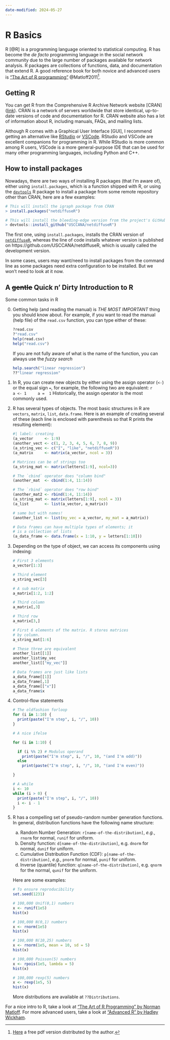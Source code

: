 ```yaml
---
date-modified: 2024-05-27
---
```


# R Basics

R [@R] is a programming language oriented to statistical computing. R has become the *de facto* programming language in the social network community due to the large number of packages available for network analysis. R packages are collections of functions, data, and documentation that extend R. A good reference book for both novice and advanced users is ["The Art of R programming"](https://nostarch.com/artofr.htm) @Matloff2011[^matlof].

[^matlof]: [Here](http://heather.cs.ucdavis.edu/~matloff/145/PLN/RMaterials/NSPpart.pdf) a free pdf version distributed by the author.

## Getting R

You can get R from the Comprehensive R Archive Network website [CRAN] ([link](https://cran.r-project.org/){target="_blank"}). CRAN is a network of servers worldwide that store identical, up-to-date versions of code and documentation for R. CRAN website also has a lot of information about R, including manuals, FAQs, and mailing lists.

Although R comes with a Graphical User Interface [GUI], I recommend getting an alternative like [RStudio](https://posit.com){target="_blank"} or [VSCode](https://code.visualstudio.com/){target="_blank"}. RStudio and VSCode are excellent companions for programming in R. While RStudio is more common among R users, VSCode is a more general-purpose IDE that can be used for many other programming languages, including Python and C++.

## How to install packages

Nowadays, there are two ways of installing R packages (that I'm aware of), either using `install.packages`, which is a function shipped with R, or using the [`devtools`](https://cran.r-project.org/package=devtools) R package to install a package from some remote repository other than CRAN, here are a few examples:

```r
# This will install the igraph package from CRAN
> install.packages("netdiffuseR")

# This will install the bleeding-edge version from the project's GitHub repo!
> devtools::install_github("USCCANA/netdiffuseR")
```

The first one, using `install.packages`, installs the CRAN version of [`netdiffuseR`](https://r-project.org/package=netdiffuseR), whereas the line of code installs whatever version is published on https://github.com/USCCANA/netdiffuseR, which is usually called the development version.

In some cases, users may want/need to install packages from the command line as some packages need extra configuration to be installed. But we won't need to look at it now.


## A ~~gentle~~ Quick n' Dirty Introduction to R

Some common tasks in R

0.  Getting help (and reading the manual) is *THE MOST IMPORTANT* thing you should know about. For example, if you want to read the manual (help file) of the `read.csv` function, you can type either of these:

    ```r
    ?read.csv
    ?"read.csv"
    help(read.csv)
    help("read.csv")
    ```

    If you are not fully aware of what is the name of the function, you can always use the *fuzzy search*

    ```r
    help.search("linear regression")
    ??"linear regression"
    ```
    
    

1.  In R, you can create new objects by either using the assign operator (`<-`) or the equal sign `=`, for example, the following two are equivalent:
    ```r
    a <- 1
    a =  1
    ```
    Historically, the assign operator is the most commonly used.

2.  R has several types of objects. The most basic structures in R are `vectors`, `matrix`, `list`, `data.frame`. Here is an example of creating several of these (each line is enclosed with parenthesis so that R prints the resulting element):

    ```r
    #| label: creating
    (a_vector     <- 1:9)
    (another_vect <- c(1, 2, 3, 4, 5, 6, 7, 8, 9))
    (a_string_vec <- c("I", "like", "netdiffuseR"))
    (a_matrix     <- matrix(a_vector, ncol = 3))
    
    # Matrices can be of strings too
    (a_string_mat <- matrix(letters[1:9], ncol=3)) 
    
    # The `cbind` operator does "column bind"
    (another_mat  <- cbind(1:4, 11:14)) 
    
    # The `rbind` operator does "row bind"
    (another_mat2 <- rbind(1:4, 11:14))
    (a_string_mat <- matrix(letters[1:9], ncol = 3))
    (a_list       <- list(a_vector, a_matrix))
    
    # same but with names!
    (another_list <- list(my_vec = a_vector, my_mat = a_matrix)) 
    
    # Data frames can have multiple types of elements; it
    # is a collection of lists
    (a_data_frame <- data.frame(x = 1:10, y = letters[1:10]))
    ```

3.  Depending on the type of object, we can access its components using indexing:
    ```r
    # First 3 elements
    a_vector[1:3]
    
    # Third element
    a_string_vec[3]
    
    # A sub matrix
    a_matrix[1:2, 1:2]
    
    # Third column
    a_matrix[,3]
    
    # Third row
    a_matrix[3,]
    
    # First 6 elements of the matrix. R stores matrices
    # by column.
    a_string_mat[1:6]
    
    # These three are equivalent
    another_list[[1]]
    another_list$my_vec
    another_list[["my_vec"]]
    
    # Data frames are just like lists
    a_data_frame[[1]]
    a_data_frame[,1]
    a_data_frame[["x"]]
    a_data_frame$x
    ```
    
4.  Control-flow statements
    ```r
    # The oldfashion forloop
    for (i in 1:10) {
      print(paste("I'm step", i, "/", 10))
    }
    
    # A nice ifelse
    
    for (i in 1:10) {
      
      if (i %% 2) # Modulus operand
        print(paste("I'm step", i, "/", 10, "(and I'm odd)"))
      else
        print(paste("I'm step", i, "/", 10, "(and I'm even)"))
      
    }
    
    # A while
    i <- 10
    while (i > 0) {
      print(paste("I'm step", i, "/", 10))
      i <- i - 1
    }
    ```

5.  R has a compelling set of pseudo-random number generation functions. In general, distribution functions have the following name structure:

    a.  Random Number Generation: `r[name-of-the-distribution]`, *e.g.*, `rnorm` for normal, `runif` for uniform.
    b.  Density function: `d[name-of-the-distribution]`, e.g. `dnorm` for normal, `dunif` for uniform.
    c.  Cumulative Distribution Function (CDF): `p[name-of-the-distribution]`, *e.g.*, `pnorm` for normal, `punif` for uniform.
    d.  Inverse (quantile) function: `q[name-of-the-distribution]`, e.g. `qnorm` for the normal, `qunif` for the uniform.
    
    Here are some examples:
     
    ```r
    # To ensure reproducibility
    set.seed(1231)
    
    # 100,000 Unif(0,1) numbers
    x <- runif(1e5)
    hist(x)
    
    # 100,000 N(0,1) numbers
    x <- rnorm(1e5)
    hist(x)
    
    # 100,000 N(10,25) numbers
    x <- rnorm(1e5, mean = 10, sd = 5)
    hist(x)
    
    # 100,000 Poisson(5) numbers
    x <- rpois(1e5, lambda = 5)
    hist(x)
    
    # 100,000 rexp(5) numbers
    x <- rexp(1e5, 5)
    hist(x)
    ```
    
    More distributions are available at `??Distributions`.

For a nice intro to R, take a look at ["The Art of R Programming" by Norman Matloff](https://nostarch.com/artofr.htm). For more advanced users, take a look at ["Advanced R" by Hadley Wickham](http://adv-r.had.co.nz/).
